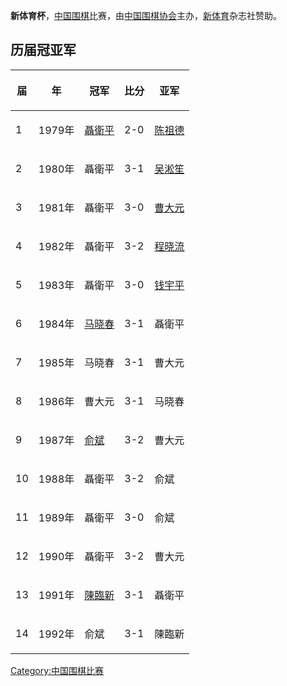 '''新体育杯'''，[[中国|中国]][[围棋|围棋]]比赛，由[[中国围棋协会|中国围棋协会]]主办，[[新体育|新体育]]杂志社赞助。

==历届冠亚军==
{|class="wikitable"
! 届 !! 年 !! 冠军 !! 比分 !! 亚军
|-
| 1 || 1979年 || [[聶衛平|聶衛平]] || 2-0 || [[陈祖德|陈祖德]]
|-
| 2 || 1980年 || 聶衛平 || 3-1 || [[吴淞笙|吴淞笙]]
|-
| 3 || 1981年 || 聶衛平 || 3-0 || [[曹大元|曹大元]]
|-
| 4 || 1982年 || 聶衛平 || 3-2 || [[程晓流|程晓流]]
|-
| 5 || 1983年 || 聶衛平 || 3-0 || [[钱宇平|钱宇平]]
|-
| 6 || 1984年 || [[马晓春|马晓春]] || 3-1 || 聶衛平
|-
| 7 || 1985年 || 马晓春 || 3-1 || 曹大元
|-
| 8 || 1986年 || 曹大元 || 3-1 || 马晓春
|-
| 9 || 1987年 || [[俞斌|俞斌]] || 3-2 || 曹大元
|-
| 10 || 1988年 || 聶衛平 || 3-2 || 俞斌
|-
| 11 || 1989年 || 聶衛平 || 3-0 || 俞斌
|-
| 12 || 1990年 || 聶衛平 || 3-2 || 曹大元
|-
| 13 || 1991年 || [[陳臨新|陳臨新]] || 3-1 || 聶衛平
|-
| 14 || 1992年 || 俞斌 || 3-1 || 陳臨新
|}

{{中国围棋比赛}}

[[Category:中国围棋比赛|Category:中国围棋比赛]]